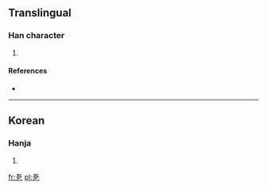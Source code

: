 ==Translingual==

===Han character===
{{Han char|rn=5|rad=乙|as=04|sn=5|four=|canj=一一弓 (MMN)}}

# {{defn|Han|sort=乙04}}

====References====
* {{Han ref|kx=0084.101|dkj=|dj=|hdz=|uh=340F|ud=13327|bh=|bd=}}

----

==Korean==

===Hanja===
{{ko-hanja|hangeul=올|rv=ol|mr=ol|y=ol}}

# {{defn|lang=ko|sort=乙04}}

[[fr:㐏]]
[[pl:㐏]]
